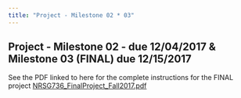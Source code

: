 ```yaml
---
title: "Project - Milestone 02 * 03"
---
```


## Project - Milestone 02 - due 12/04/2017 & Milestone 03 (FINAL) due 12/15/2017

See the PDF linked to here for the complete instructions for the FINAL project [NRSG736_FinalProject_Fall2017.pdf](NRSG736_FinalProject_Fall2017.pdf)